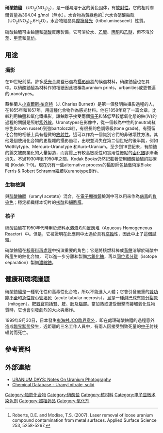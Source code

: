 {{Chembox
|   Name = 硝酸鈾醯
|   ImageFile = Uranyl nitrate.jpg
<!-- | ImageSize = 310px -->
|   ImageName = Uranyl Nitrate
| ImageFile1 =UranylNitrate.svg
|   OtherNames = Uranium nitrate
| Section1 = {{Chembox Identifiers
| CASNo = 10102-06-4
| CASNo_Ref = {{cascite|correct|CAS}}
| CASNo_Comment = 无水
| CASNo2 = 13520-83-7
| CASNo2_Ref = {{cascite|correct|CAS}}
| CASNo2_Comment = 六水
|  InChI  =  1/2NO3.2O.U/c2*2-1(3)4;;;/q2*-1;;;/rN2O8U/c3-1(4)9-11(7,8)10-2(5)6/q-2
|  InChIKey  =  QWDZADMNIUIMTC-FNIZAZFDAM
|  SMILES  =  [N+](=O)([O-])[O-].O=[U+2]=O.[O-][N+](=O)[O-]
|  StdInChI_Ref  = {{stdinchicite|correct|chemspider}}|  StdInChI  =  1S/2NO3.2O.U/c2*2-1(3)4;;;/q2*-1;;;
|  StdInChIKey_Ref  = {{stdinchicite|correct|chemspider}}|  StdInChIKey  =  QWDZADMNIUIMTC-UHFFFAOYSA-N
|  UNII_Ref  = {{fdacite|changed|FDA}}|  UNII  =  0C0WI17JYF
|  ChemSpiderID_Ref  = {{chemspidercite|correct|chemspider}}|  ChemSpiderID  = 22177973 
}}
| Section2 = {{Chembox Properties
|   Formula = [[鈾|U]][[氧|O]]<sub>2</sub>([[氮|N]]O<sub>3</sub>)<sub>2</sub>
|   MolarMass = 394.04 
|   Appearance = 黄色粉末或晶体
|   Solvent = 
|   Solubility =  ~66g/100 g 
|   MeltingPt = 59 °C（六水）<ref>{{cite journal|journal=Radiochemistry|volume=50|issue=3|language=en|issn=1066-3622|date=2008-06|pages=250–252|doi=10.1134/S1066362208030053|url=http://link.springer.com/10.1134/S1066362208030053|title=Solubility of plutonium nitrate in uranyl nitrate hexahydrate melt|accessdate=2021-08-18|author=Yu. M. Kulyako, T. I. Trofimov, M. D. Samsonov, A. Yu. Shadrin, B. F. Myasoedov}}</ref>
|   BoilingPt = 118 °C 分解
}}
| Section7 = {{Chembox Hazards
|   ExternalMSDS = [http://www.laddresearch.com/wsmsds/21397.htm External MSDS]}}
}}
'''硝酸鈾醯''' （UO<sub>2</sub>(NO<sub>3</sub>)<sub>2</sub>），是一種易溶于[[水|水]]的黃色固体，有[[放射性|放射性]]。它的相对摩爾質量為394.04 g/mol（無水）。水合物為黃綠色的<ref>Roberts, D.E. and  Modise, T.S. (2007). Laser removal of loose uranium compound contamination from metal surfaces.  Applied Surface Science 253, 5258-5267.</ref> 
六水合硝酸鈾酰（UO<sub>2</sub>(NO<sub>3</sub>)<sub>2</sub>.6H<sub>2</sub>O），水合物結晶具[[摩擦發光|摩擦發光]]（triboluminescent）性質。

硝酸鈾醯可由鈾鹽和[[硝酸|硝酸]]反應製備。它可溶於水、[[乙醇|乙醇]]、[[丙酮|丙酮]]和[[乙醚|乙醚]]，但不溶於[[苯|苯]]、[[甲苯|甲苯]]和[[氯仿|氯仿]]。

== 用途 ==
=== 攝影 ===
在19世紀前葉，許多[[感光|感光]]金屬鹽已選為[[攝影過程|攝影過程]]的候選材料，硝酸鈾醯也在其中。以硝酸鈾醯為材料作的相紙因此被稱為uranium prints，urbanities或更普遍的uranotypes。

蘇格蘭人[[小查爾斯·柏奈特|小查爾斯·柏奈特]]（J. Charles Burnett）是第一個發明鈾攝影過程的人，在1855年和1857年，用這種化合物作為感光材料。他在1858年寫了一篇文章，比較利用鈾鹽和氧化鐵攝影。讓鈾離子接受兩個[[電子|電子]]和降低至較低氧化態的鈾(IV)的過程的關鍵是照射[[紫外線|紫外線]]。Uranotypes在影像中，從一個較為中性的(neutral)紅棕色(brown russet)到強bartolozzi紅，有很長的色調等級(tone grade)。有殘留化合物的相紙上具有輕微的[[放射性|放射性]]，這可以作為一個識別它們的非破壞性方法。其他幾個使用化合物的更複雜的攝影過程，出現並消失在第二個世紀的後半期，例如 Wothlytype、Mercuro-Uranotype 和Auro-Uranium。至少到19世紀未，有關鈾的論文被商業化的大量製造，而實質上有較高敏感性和實用性優點的[[鹵化銀|鹵化銀]]卻漸漸消失。不過1930年到1950年之間，Kodak Books仍然記載著使用醋酸鈾醯的鈾碳粉 (Kodak T-9)。現在仍有一些alternative process的攝影師包括藝術家Blake Ferris & Robert Schramm繼續以uranotype創作。

=== 生物檢測 ===
與[[醋酸鈾醯|醋酸鈾醯]]（uranyl acetate）混合，在[[電子顯微鏡|電子顯微鏡]]檢測中可以用來作為[[病毒|病毒]]的[[負染色|負染色]]；穩定組織樣本切片的[[核酸|核酸]]和[[細胞膜|細胞膜]]。

=== 核子 ===
硝酸鈾醯在1950年代時用於燃料[[水溶液均勻反應堆|水溶液均勻反應堆]]（Aqueous Homogeneous Reactor）中。但是，它被證明在此應用中太過於具有[[腐蝕|腐蝕]]性，因此中止了這個試驗。

硝酸鈾醯在[[核廢料再處理|核廢料再處理]]中扮演重要的角色；它是將核燃料棒或[[黃餅|黃餅]]溶解於硝酸中所產生的鈾化合物，
可以進一步分離和製備[[六氟化鈾|六氟化鈾]]，再以[[同位素分離|同位素分離]]（isotope separation）製備[[濃縮鈾|濃縮鈾]]。

== 健康和環境議題 ==
硝酸鈾醯是一種氧化性和高毒性化合物，所以不能進入人體；它會引發嚴重的[[腎功能不全|腎功能不全]]和[[急性腎小管壞死|急性腎小管壞死]]（acute tubular necrosis），且是一種[[淋巴球|淋巴球]][[有絲分裂原|有絲分裂原]]（mitogen）。[[靶器官|靶器官]]包括[[腎|腎]]、[[肝|肝]]、[[肺|肺]]及[[腦|腦]]部。當加熱或遭受衝擊而接觸氧化性物質時，它也會引發劇烈的大火與爆炸。

1999年9月30日，日本發生[[東海村JCO臨界意外|東海村JCO臨界意外]]，即在處理硝酸鈾醯的過程意外造成[[臨界狀態|臨界狀態]]發生，近距離的三名工作人員中，有兩人因接受到致死量的[[中子|中子]]射线辐射而死亡。

== 參考資料 ==
{{reflist}}

== 外部連結 ==
* [https://web.archive.org/web/20071223084433/http://home.nyc.rr.com/waitaminute/Process.html URANIUM DAYS: Notes On Uranium Photography]
* [http://environmentalchemistry.com/yogi/chemicals/cn/Uranyl%A0nitrate,%A0solid.html Chemical Database - Uranyl nitrate, solid]

{{铀化合物}}
{{硝酸盐}}

[[Category:铀酰化合物|Category:铀酰化合物]]
[[Category:硝酸盐|Category:硝酸盐]]
[[Category:核材料|Category:核材料]]
[[Category:电子显微术染色剂|Category:电子显微术染色剂]]
[[Category:照相药品|Category:照相药品]]
[[Category:氧化剂|Category:氧化剂]]